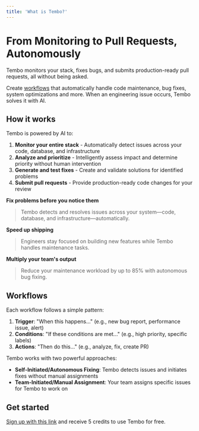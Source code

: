 ```yaml
---
title: 'What is Tembo?'
---
```


# From Monitoring to Pull Requests, Autonomously

Tembo monitors your stack, fixes bugs, and submits production-ready pull requests, all without being asked.

Create [workflows](/docs/workflows) that automatically handle code maintenance, bug fixes, system optimizations and more. When an engineering issue occurs, Tembo solves it with AI.

## How it works

Tembo is powered by AI to:

1. **Monitor your entire stack** - Automatically detect issues across your code, database, and infrastructure
2. **Analyze and prioritize** - Intelligently assess impact and determine priority without human intervention
3. **Generate and test fixes** - Create and validate solutions for identified problems
4. **Submit pull requests** - Provide production-ready code changes for your review

**Fix problems before you notice them**
> Tembo detects and resolves issues across your system—code, database, and infrastructure—automatically.

**Speed up shipping**
> Engineers stay focused on building new features while Tembo handles maintenance tasks.

**Multiply your team's output**
> Reduce your maintenance workload by up to 85% with autonomous bug fixing.

## Workflows

Each workflow follows a simple pattern:
1. **Trigger**: "When this happens..." (e.g., new bug report, performance issue, alert)
2. **Conditions**: "If these conditions are met..." (e.g., high priority, specific labels)
3. **Actions**: "Then do this..." (e.g., analyze, fix, create PR)

Tembo works with two powerful approaches:
- **Self-Initiated/Autonomous Fixing**: Tembo detects issues and initiates fixes without manual assignments
- **Team-Initiated/Manual Assignment**: Your team assigns specific issues for Tembo to work on

## Get started

[Sign up with this link](https://app.tembo.io/sign-up) and receive 5 credits to use Tembo for free.

